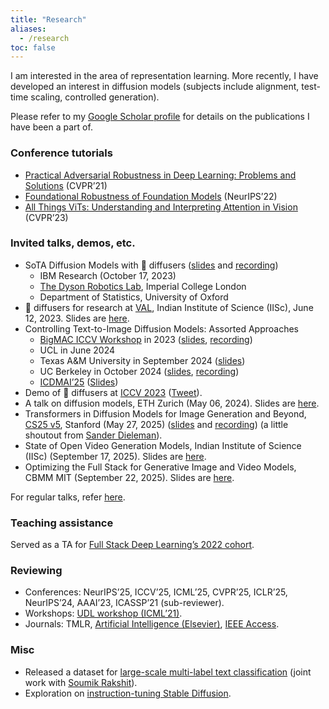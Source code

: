 ```yaml
---
title: "Research"
aliases: 
  - /research
toc: false
---
```

I am interested in the area of representation learning. More recently, I have developed an interest in diffusion models (subjects include
alignment, test-time scaling, controlled generation). 

Please refer to my [Google Scholar profile](https://scholar.google.com/citations?user=ecW-EE4AAAAJ&hl=en#) for details
on the publications I have been a part of. 

### Conference tutorials

- [Practical Adversarial Robustness in Deep Learning: Problems and Solutions](https://sites.google.com/view/par-2021) (CVPR'21)
- [Foundational Robustness of Foundation Models](https://sites.google.com/view/neurips2022-frfm-turotial/) (NeurIPS'22)
- [All Things ViTs: Understanding and Interpreting Attention in Vision](https://all-things-vits.github.io/atv/) (CVPR'23)

### Invited talks, demos, etc.

- SoTA Diffusion Models with 🧨 diffusers ([slides](https://docs.google.com/presentation/d/1y53Own2-934ljJUIu36aFhGDuW0y71Wd6ZxO64-Q-aI/edit?usp=sharing) and [recording](https://youtu.be/qo5ubQadvfs))
  - IBM Research (October 17, 2023)
  - [The Dyson Robotics Lab](https://www.imperial.ac.uk/dyson-robotics-lab/), Imperial College London
  - Department of Statistics, University of Oxford
- 🧨 diffusers for research at [VAL](https://val.cds.iisc.ac.in/), Indian Institute of Science (IISc), June 12, 2023. Slides are [here](https://docs.google.com/presentation/d/1xBfs8yPVC4jeHJR4ShV0YIjpgC6glS4R6xD6BrxaU10/edit?usp=sharing).
- Controlling Text-to-Image Diffusion Models: Assorted Approaches 
  - [BigMAC ICCV Workshop](https://bigmac-vision.github.io/) in 2023 ([slides](https://docs.google.com/presentation/d/1h5m96ne8OHh7mRigMqBTRtiLMADG-r2qudFGL57KCYA/edit#slide=id.p), [recording](https://www.youtube.com/watch?v=XiouM3MEOKs&t=9254s))
  - UCL in June 2024
  - Texas A&M University in September 2024 ([slides](https://docs.google.com/presentation/d/12svjPQlZcnk5bykRguWeX1wEMGJ5XiBgzYFNWT3GMK0/edit?usp=sharing))
  - UC Berkeley in October 2024 ([slides](https://docs.google.com/presentation/d/16DKCpmFNu0eUxHQJm9TpKnKm3grk6YAafEI0Mw8Lkqs/edit?usp=sharing), [recording](https://youtu.be/rcTsFgRF6DA))
  - [ICDMAI'25](https://icdmai.org/) ([Slides](https://docs.google.com/presentation/d/1aSh53qM3Bv_edSfxXYtKmwaf0tiMn82w_-FYds7YTRc/edit?usp=sharing))
- Demo of 🧨 diffusers at [ICCV 2023](https://iccv2023.thecvf.com/demos-111.php) ([Tweet](https://x.com/RisingSayak/status/1709495863700025363?s=20)).
- A talk on diffusion models, ETH Zurich (May 06, 2024). Slides are [here](https://docs.google.com/presentation/d/1vuAmG9O3N12d2amjjfy3_qUwvp1cRrjMAKjSDl-N_os/edit?usp=sharing).
- Transformers in Diffusion Models for Image Generation and Beyond, [CS25 v5](https://web.stanford.edu/class/cs25/), Stanford (May 27, 2025) ([slides](http://bit.ly/dit-cs25) and [recording](https://youtu.be/vXtapCFctTI?si=dlcEJZSJyaozk5W7)) (a little shoutout from [Sander Dieleman](https://x.com/sedielem/status/1948840076181438905)).
- State of Open Video Generation Models, Indian Institute of Science (IISc) (September 17, 2025). Slides are [here](https://bit.ly/vid-gen-iisc).
- Optimizing the Full Stack for Generative Image and Video Models, CBMM MIT (September 22, 2025). Slides are [here](https://docs.google.com/presentation/d/1swpEKA8o992Ezt2kEuKR50rnj9PnrFaVzJXwlh4TRSQ/edit?usp=sharing).

For regular talks, refer [here](https://sayak.dev/talksseminarsworkshops/). 

### Teaching assistance

Served as a TA for [Full Stack Deep Learning’s 2022 cohort](https://fullstackdeeplearning.com/course/2022/#teaching-assistants).

### Reviewing

* Conferences: NeurIPS'25, ICCV'25, ICML'25, CVPR'25, ICLR'25, NeurIPS'24, AAAI'23, ICASSP'21 (sub-reviewer).
* Workshops: [UDL workshop (ICML'21)](https://sites.google.com/view/udlworkshop2021/home).
* Journals: TMLR, [Artificial Intelligence (Elsevier)](https://www.journals.elsevier.com/artificial-intelligence), [IEEE Access](https://ieeeaccess.ieee.org/).

### Misc

- Released a dataset for [large-scale multi-label text classification](https://github.com/soumik12345/multi-label-text-classification) (joint work with [Soumik Rakshit](https://github.com/soumik12345)).
- Exploration on [instruction-tuning Stable Diffusion](https://huggingface.co/blog/instruction-tuning-sd).
